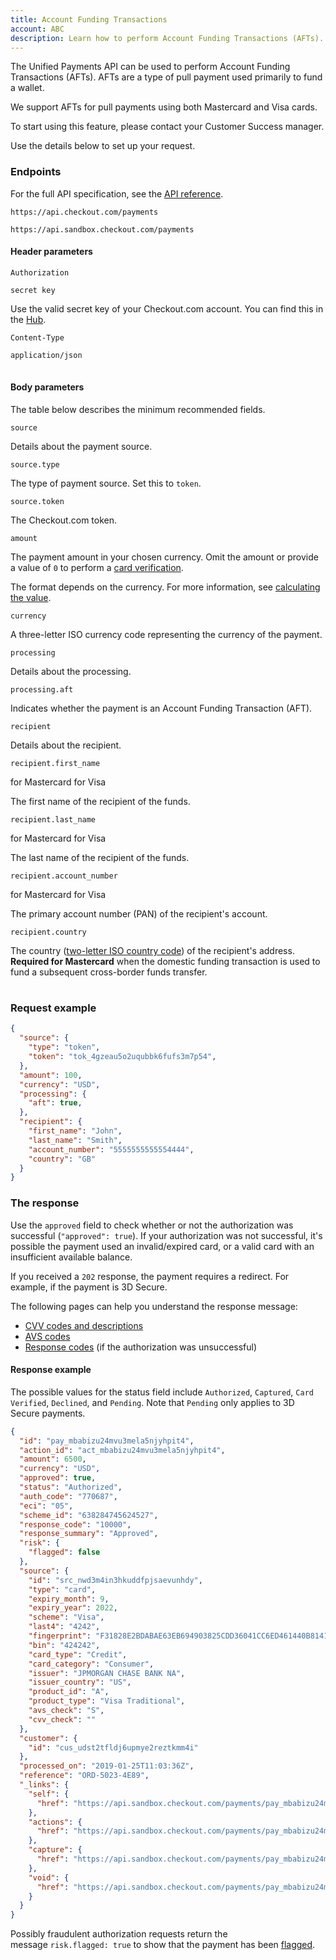 ```yaml
---
title: Account Funding Transactions
account: ABC
description: Learn how to perform Account Funding Transactions (AFTs).
---
```


The Unified Payments API can be used to perform Account Funding Transactions (AFTs). AFTs are a type of pull payment used primarily to fund a wallet.

<TipBox variant="tip">

We support AFTs for pull payments using both Mastercard and Visa cards.

</TipBox>
<TipBox variant="info">

To start using this feature, please contact your Customer Success manager.

</TipBox>

Use the details below to set up your request.

### Endpoints

For the full API specification, see the [API reference](https://api-reference.checkout.com/#tag/Payments/paths/~1payments/post).

<tabs>
<tab title="Live">
<LineCodeWrapper type="post">

`https://api.checkout.com/payments`

</LineCodeWrapper>
</tab>
<tab title="Sandbox">
<LineCodeWrapper type="post">

`https://api.sandbox.checkout.com/payments`

</LineCodeWrapper>
</tab>
</tabs>

#### Header parameters

<Table>
<TableHead headers={['Header', 'Value']} />
<TableBody>
<TableRow>
<TableCell>

`Authorization`

<StatusTag type="required" />
</TableCell>
<TableCell>

`secret key`

<InfoBox>

Use the valid secret key of your Checkout.com account. You can find this in the [Hub](https://hub.checkout.com/v2).

</InfoBox>
</TableCell>
</TableRow>
<TableRow>
<TableCell>

`Content-Type`

<StatusTag type="required" />
</TableCell>
<TableCell>

`application/json`

</TableCell>
</TableRow>

</TableBody>
</Table>

#### Body parameters

The table below describes the minimum recommended fields.

<Table>
<TableHead headers={['Field name', 'Description']} />
<TableBody>
<TableRow>
<TableCell>

`source`
<StatusTag type="required" />
<TypeTag type="object" />
</TableCell>
<TableCell>

Details about the payment source.

</TableCell>
</TableRow>
<TableRow>
<TableCell>

`source.type`

<StatusTag type="required" />
<TypeTag type="string" />

</TableCell>
<TableCell>

The type of payment source. Set this to `token`.

</TableCell>
</TableRow>
<TableRow>
<TableCell>

`source.token`

<StatusTag type="required" />
<TypeTag type="string" />

</TableCell>
<TableCell>

The Checkout.com token.

</TableCell>
</TableRow>
<TableRow>
<TableCell>

`amount`

<StatusTag type="optional" />
<TypeTag type="integer" />

</TableCell>
<TableCell>

The payment amount in your chosen currency. Omit the amount or provide a value of `0` to perform a [card verification](/display/DOCS/Card+verification).

The format depends on the currency. For more information, see [calculating the value](/display/DOCS/Calculating+the+value).

</TableCell>
</TableRow>
<TableRow>
<TableCell>

`currency`

<StatusTag type="required" />
<TypeTag type="string" />

</TableCell>
<TableCell>

A three-letter ISO currency code representing the currency of the payment.

</TableCell>
</TableRow>
<TableRow>
<TableCell>

`processing`

<StatusTag type="optional" />
<TypeTag type="object" />

</TableCell>
<TableCell>

Details about the processing.

</TableCell>
</TableRow>
<TableRow>
<TableCell>

`processing.aft`

<StatusTag type="optional" />
<TypeTag type="boolean" />

</TableCell>
<TableCell>

Indicates whether the payment is an Account Funding Transaction (AFT).

</TableCell>
</TableRow>
<TableRow>
<TableCell>

`recipient`

<StatusTag type="optional" />
<TypeTag type="object" />

</TableCell>
<TableCell>

Details about the recipient.

</TableCell>
</TableRow>
<TableRow>
<TableCell>

`recipient.first_name`

<StatusTag type="required" /> for Mastercard
<StatusTag type="optional" /> for Visa
<TypeTag type="string" />

</TableCell>
<TableCell>

The first name of the recipient of the funds.

</TableCell>
</TableRow>
<TableRow>
<TableCell>

`recipient.last_name`

<StatusTag type="required" /> for Mastercard
<StatusTag type="optional" /> for Visa
<TypeTag type="string" />

</TableCell>
<TableCell>

The last name of the recipient of the funds.

</TableCell>
</TableRow>
<TableRow>
<TableCell>

`recipient.account_number`

<StatusTag type="required" /> for Mastercard
<StatusTag type="optional" /> for Visa
<TypeTag type="string" />

</TableCell>
<TableCell>

The primary account number (PAN) of the recipient's account.

</TableCell>
</TableRow>
<TableRow>
<TableCell>

`recipient.country`

<StatusTag type="optional" />
<TypeTag type="string" />

</TableCell>
<TableCell>

The country ([two-letter ISO country code](/display/DOCS/Country+codes)) of the recipient's address.
**Required for Mastercard** when the domestic funding transaction is used to fund a subsequent cross-border funds transfer.

</TableCell>
</TableRow>
</TableBody>
</Table>

### Request example

```json
{
  "source": {
    "type": "token",
    "token": "tok_4gzeau5o2uqubbk6fufs3m7p54",
  },
  "amount": 100,
  "currency": "USD",
  "processing": {
    "aft": true,
  },
  "recipient": {
    "first_name": "John",
    "last_name": "Smith",
    "account_number": "5555555555554444",
    "country": "GB"
  }
}
```

### The response

Use the `approved` field to check whether or not the authorization was successful (`"approved": true`). If your authorization was not successful, it's possible the payment used an invalid/expired card, or a valid card with an insufficient available balance.

If you received a `202` response, the payment requires a redirect. For example, if the payment is 3D Secure.

<TipBox variant="tip">

The following pages can help you understand the response message:

*   [CVV codes and descriptions](/resources/codes/cvv-response-codes)
*   [AVS codes](/resources/codes/avs-codes)
*   [Response codes](/resources/codes/response-codes) (if the authorization was unsuccessful)

</TipBox>

#### Response example

The possible values for the status field include `Authorized`, `Captured`, `Card Verified`, `Declined`, and `Pending`. Note that `Pending` only applies to 3D Secure payments.

```json
{
  "id": "pay_mbabizu24mvu3mela5njyhpit4",
  "action_id": "act_mbabizu24mvu3mela5njyhpit4",
  "amount": 6500,
  "currency": "USD",
  "approved": true,
  "status": "Authorized",
  "auth_code": "770687",
  "eci": "05",
  "scheme_id": "638284745624527",
  "response_code": "10000",
  "response_summary": "Approved",
  "risk": {
    "flagged": false
  },
  "source": {
    "id": "src_nwd3m4in3hkuddfpjsaevunhdy",
    "type": "card",
    "expiry_month": 9,
    "expiry_year": 2022,
    "scheme": "Visa",
    "last4": "4242",
    "fingerprint": "F31828E2BDABAE63EB694903825CDD36041CC6ED461440B81415895855502832",
    "bin": "424242",
    "card_type": "Credit",
    "card_category": "Consumer",
    "issuer": "JPMORGAN CHASE BANK NA",
    "issuer_country": "US",
    "product_id": "A",
    "product_type": "Visa Traditional",
    "avs_check": "S",
    "cvv_check": ""
  },
  "customer": {
    "id": "cus_udst2tfldj6upmye2reztkmm4i"
  },
  "processed_on": "2019-01-25T11:03:36Z",
  "reference": "ORD-5023-4E89",
  "_links": {
    "self": {
      "href": "https://api.sandbox.checkout.com/payments/pay_mbabizu24mvu3mela5njyhpit4"
    },
    "actions": {
      "href": "https://api.sandbox.checkout.com/payments/pay_mbabizu24mvu3mela5njyhpit4/actions"
    },
    "capture": {
      "href": "https://api.sandbox.checkout.com/payments/pay_mbabizu24mvu3mela5njyhpit4/captures"
    },
    "void": {
      "href": "https://api.sandbox.checkout.com/payments/pay_mbabizu24mvu3mela5njyhpit4/voids"
    }
  }
}
```

<TipBox variant="info">

Possibly fraudulent authorization requests return the message `risk.flagged: true` to show that the payment has been [flagged](/risk-management/flagged-payments).

</TipBox>
